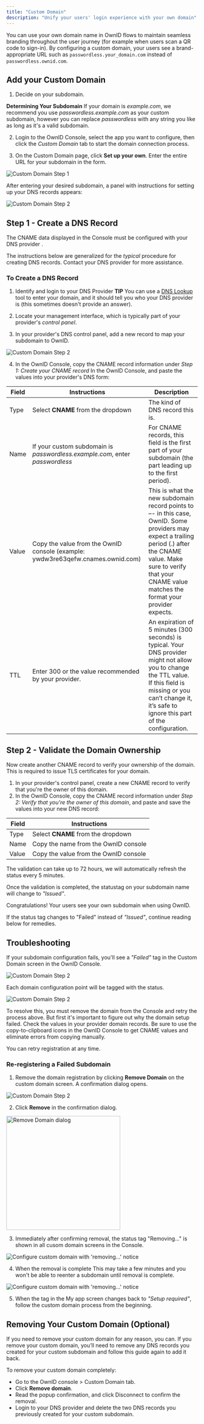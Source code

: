 ```yaml
---
title: "Custom Domain"
description: "Unify your users' login experience with your own domain"
---
```


You can use your own domain name in OwnID flows to maintain seamless branding throughout the user journey (for example when users scan a QR code to sign-in). By configuring a custom domain, your users see a brand-appropriate URL such as `passwordless.your_domain.com` instead of `passwordless.ownid.com`.

## Add your Custom Domain

1. Decide on your subdomain. 

<Note>**Determining Your Subdomain** If your domain is _example.com_, we recommend you use _passwordless.example.com_ as your custom subdomain, however you can replace _passwordless_ with any string you like as long as it's a valid subdomain. </Note>

2. Login to the OwnID Console, select the app you want to configure, then click the _Custom Domain_ tab to start the domain connection process.

3. On the Custom Domain page, click **Set up your own**. Enter the entire URL for your subdomain in the form. 
<Frame>
  <img src="/images/oi_custdomain.png" alt="Custom Domain Step 1"></img>
</Frame>

After entering your desired subdomain, a panel with instructions for setting up your DNS records appears:

<Frame>
  <img src="/images/oi_domaincname.png" alt="Custom Domain Step 2"></img>
</Frame>

## Step 1 - Create a DNS Record

The CNAME data displayed in the Console must be configured with your <Tooltip tip="Typically this is who you registered your domain, but it can be different from your domain registrar.">DNS provider </Tooltip>. 

The instructions below are generalized for the _typical_ procedure for creating DNS records. Contact your DNS provider for more assistance.

### To Create a DNS Record

1. Identify and login to your DNS Provider
<Info>**TIP** You can use a [DNS Lookup](https://mxtoolbox.com/DnsLookup.aspx) tool to enter your domain, and it should tell you who your DNS provider is (this sometimes doesn't provide an answer).</Info>

2. Locate your management interface, which is typically part of your provider's _control panel_.

3. In your provider's DNS control panel, add a new record to map your subdomain to OwnID. 

<Frame>
  <img src="/images/oi_domaincname.png" alt="Custom Domain Step 2"></img>
</Frame>

4. In the OwnID Console, copy the CNAME record information under _Step 1: Create your CNAME record_ In the OwnID Console, and paste the values into your provider's DNS form:

| Field                   | Instructions                                                                    | Description
| ----------------------- | ------------------------------------------------------------------------------- | ------------------------------------------ |
| Type                    | Select **CNAME** from the dropdown | The kind of DNS record this is.           |
| Name                    | If your custom subdomain is _passwordless.example.com_, enter _passwordless_        | For CNAME records, this field is the first part of your subdomain (the part leading up to the first period). |
| Value                   | Copy the value from the OwnID console (example: ywdw3re63qefw.cnames.ownid.com) | This is what the new subdomain record points to –- in this case, OwnID. Some providers may expect a trailing period (.) after the CNAME value. Make sure to verify that your CNAME value matches the format your provider expects. |
| TTL                     | Enter 300 or the value recommended by your provider.                                                                       | An expiration of 5 minutes (300 seconds) is typical. Your DNS provider might not allow you to change the TTL value. If this field is missing or you can’t change it, it’s safe to ignore this part of the configuration. |

## Step 2 - Validate the Domain Ownership

Now create another CNAME record to verify your ownership of the domain. This is required to issue TLS certificates for your domain.

1. In your provider's control panel, create a new CNAME record to verify that you're the owner of this domain. 
2. In the OwnID Console, copy the CNAME record information under _Step 2: Verify that you're the owner of this domain_, and paste and save the values into your new DNS record:

| Field                   | Instructions                                                                    |
| ----------------------- | ------------------------------------------------------------------------------- | 
| Type                    | Select **CNAME** from the dropdown | What kind of DNS record this is.           |
| Name                    | Copy the name from the OwnID console                                            | 
| Value                   | Copy the value from the OwnID console                                           | 

<Info>
The validation can take up to 72 hours, we will automatically refresh the status every 5 minutes.
</Info>

Once the validation is completed, the statustag on  your subdomain name will change to _"Issued"_. 

<Check> Congratulations! Your users see your own subdomain when using OwnID. </Check>

If the status tag changes to "Failed" instead of _"Issued"_, continue reading below for remedies.

## Troubleshooting

If your subdomain configuration fails, you'll see a _"Failed"_ tag in the Custom Domain screen in the OwnID Console.  
<Frame>
  <img src="/images/oi-domain-f-startagain.png" alt="Custom Domain Step 2"></img>
</Frame>


Each domain configuration point will be tagged with the status.
<Frame>
  <img src="/images/oi-rmv-domain-f.png" alt="Custom Domain Step 2"></img>
</Frame>

To resolve this, you must remove the domain from the Console and retry the process above. But first it's important to figure out why the domain setup failed. Check the values in your provider domain records. Be sure to use the copy-to-clipboard icons in the OwnID Console to get CNAME values and eliminate errors from copying manually.

You can retry registration at any time.

### Re-registering a Failed Subdomain
1. Remove the domain registration by clicking **Remove Domain** on the custom domain screen. A confirmation dialog opens.
<Frame>
  <img src="/images/oi_domaincname.png" alt="Custom Domain Step 2"></img>
</Frame>

2. Click **Remove** in the confirmation dialog.
<Frame>
  <img src="/images/oi-delconfirm.png" alt="Remove  Domain dialog" width="300"></img>
</Frame>

3. Immediately after confirming removal, the status tag "Removing..." is shown in all cusom domain screens in the Console. 
<Frame>
  <img src="/images/oi-domain-removing.png" alt="Configure custom domain with 'removing...' notice"></img>
</Frame>

4. When the removal is complete This may take a few minutes and you won't be able to reenter a subdomain until removal is complete.

<Frame>
  <img src="/images/oi-cfg_domain-start.png" alt="Configure custom domain with 'removing...' notice"></img>
</Frame>

5. When the tag in the My app screen changes back to _"Setup required"_, follow the custom domain process from the beginning.

## Removing Your Custom Domain (Optional)

If you need to remove your custom domain for any reason, you can. If you remove your custom domain, you’ll need to remove any DNS records you created for your custom subdomain and follow this guide again to add it back.

To remove your custom domain completely:

- Go to the OwnID console > Custom Domain tab.
- Click **Remove domain**.
- Read the popup confirmation, and click Disconnect to confirm the removal.
- Login to your DNS provider and delete the two DNS records you previously created for your custom subdomain.